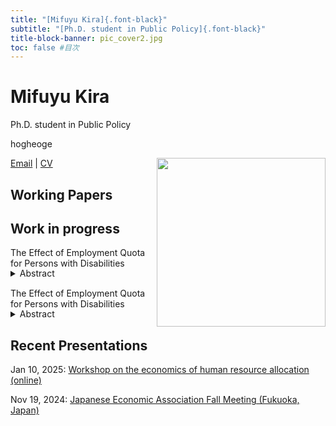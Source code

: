 ```yaml
---
title: "[Mifuyu Kira]{.font-black}"
subtitle: "[Ph.D. student in Public Policy]{.font-black}"
title-block-banner: pic_cover2.jpg
toc: false #目次
---
```

# [Mifuyu Kira]{.font-black}
[Ph.D. student in Public Policy]{.font-big}

hogheoge

<a><img src="my_pic_hp.jpg" align="right" width="270" /></a>

[Email](mailto:u404987c@ecs.osaka-u.ac.jp) |
[CV](Academic_CV_Kira_20250117.pdf)

## Working Papers 

## Work in progress
The Effect of Employment Quota for Persons with Disabilities

<details style="margin-bottom: 15px; margin-top: -15px">
<summary>Abstract</summary>
<div style="text-align: justify">
This paper~
</div>
</details>


The Effect of Employment Quota for Persons with Disabilities

<details style="margin-bottom: 15px; margin-top: -15px">
<summary>Abstract</summary>
<div style="text-align: justify">
This paper~
</div>
</details>


## Recent Presentations
Jan 10, 2025: [Workshop on the economics of human resource allocation (online)](https://sites.google.com/site/jinzaihaichinokeizaigaku/home)

Nov 19, 2024: [Japanese Economic Association Fall Meeting (Fukuoka, Japan)](https://confit.atlas.jp/guide/event/jeaf2024/tables)


